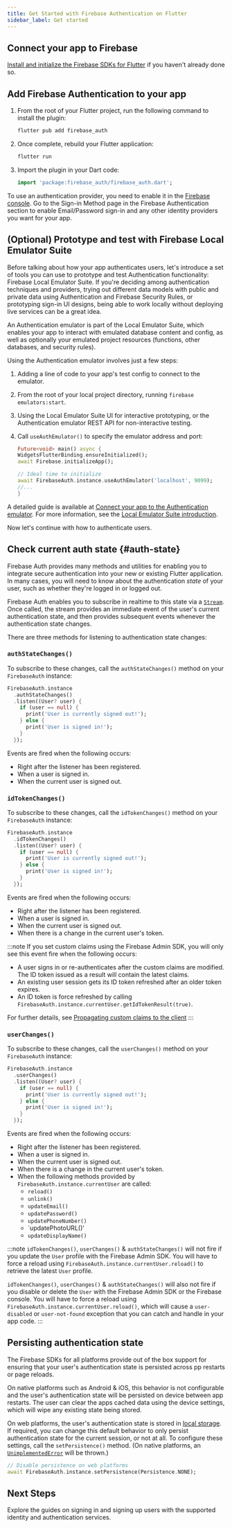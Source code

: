 ```yaml
---
title: Get Started with Firebase Authentication on Flutter
sidebar_label: Get started
---
```


## Connect your app to Firebase

[Install and initialize the Firebase SDKs for Flutter](../overview) if you haven't already done
so.

## Add Firebase Authentication to your app

1.  From the root of your Flutter project, run the following command to install
    the plugin:

    ```bash {5}
    flutter pub add firebase_auth
    ```

1.  Once complete, rebuild your Flutter application:

    ```bash
    flutter run
    ```

1.  Import the plugin in your Dart code:

    ```dart
    import 'package:firebase_auth/firebase_auth.dart';
    ```

To use an authentication provider, you need to enable it in the [Firebase console](https://console.firebase.google.com/).
Go to the Sign-in Method page in the Firebase Authentication section to enable
Email/Password sign-in and any other identity providers you want for your app.

## (Optional) Prototype and test with Firebase Local Emulator Suite

Before talking about how your app authenticates users, let's introduce a set of
tools you can use to prototype and test Authentication functionality:
Firebase Local Emulator Suite. If you're deciding among authentication techniques
and providers, trying out different data models with public and private data
using Authentication and Firebase Security Rules, or prototyping sign-in UI designs, being able to
work locally without deploying live services can be a great idea.

An Authentication emulator is part of the Local Emulator Suite, which
enables your app to interact with emulated database content and config, as
well as optionally your emulated project resources (functions, other databases,
and security rules).

Using the Authentication emulator involves just a few steps:

1.  Adding a line of code to your app's test config to connect to the emulator.

1.  From the root of your local project directory, running `firebase emulators:start`.

1.  Using the Local Emulator Suite UI for interactive prototyping, or the
    Authentication emulator REST API for non-interactive testing.

1.  Call `useAuthEmulator()` to specify the emulator address and port:

    ```dart
    Future<void> main() async {
    WidgetsFlutterBinding.ensureInitialized();
    await Firebase.initializeApp();

    // Ideal time to initialize
    await FirebaseAuth.instance.useAuthEmulator('localhost', 9099);
    //...
    }
    ```

A detailed guide is available at [Connect your app to the Authentication emulator](https://firebase.google.com/docs/emulator-suite/connect_auth).
For more information, see the [Local Emulator Suite introduction](https://firebase.google.com/docs/emulator-suite/).

Now let's continue with how to authenticate users.

## Check current auth state {#auth-state}

Firebase Auth provides many methods and utilities for enabling you to integrate
secure authentication into your new or existing Flutter application. In many
cases, you will need to know about the authentication _state_ of your user,
such as whether they're logged in or logged out.

Firebase Auth enables you to subscribe in realtime to this state via a
[`Stream`](https://api.flutter.dev/flutter/dart-async/Stream-class.html).
Once called, the stream provides an immediate event of the user's current
authentication state, and then provides subsequent events whenever
the authentication state changes.

There are three methods for listening to authentication state changes:

### `authStateChanges()`

To subscribe to these changes, call the `authStateChanges()` method on your
`FirebaseAuth` instance:

```dart
FirebaseAuth.instance
  .authStateChanges()
  .listen((User? user) {
    if (user == null) {
      print('User is currently signed out!');
    } else {
      print('User is signed in!');
    }
  });
```

Events are fired when the following occurs:

- Right after the listener has been registered.
- When a user is signed in.
- When the current user is signed out.

### `idTokenChanges()`

To subscribe to these changes, call the `idTokenChanges()` method on your
`FirebaseAuth` instance:

```dart
FirebaseAuth.instance
  .idTokenChanges()
  .listen((User? user) {
    if (user == null) {
      print('User is currently signed out!');
    } else {
      print('User is signed in!');
    }
  });
```

Events are fired when the following occurs:

- Right after the listener has been registered.
- When a user is signed in.
- When the current user is signed out.
- When there is a change in the current user's token.

:::note
If you set custom claims using the Firebase Admin SDK,
you will only see this event fire when the following occurs:

- A user signs in or re-authenticates after the custom claims are modified. The
  ID token issued as a result will contain the latest claims.
- An existing user session gets its ID token refreshed after an older token expires.
- An ID token is force refreshed by calling `FirebaseAuth.instance.currentUser.getIdTokenResult(true)`.

For further details, see [Propagating custom claims to the client](https://firebase.google.com/docs/auth/admin/custom-claims#propagate_custom_claims_to_the_client)
:::

### `userChanges()`

To subscribe to these changes, call the `userChanges()` method on your
`FirebaseAuth` instance:

```dart
FirebaseAuth.instance
  .userChanges()
  .listen((User? user) {
    if (user == null) {
      print('User is currently signed out!');
    } else {
      print('User is signed in!');
    }
  });
```

Events are fired when the following occurs:

- Right after the listener has been registered.
- When a user is signed in.
- When the current user is signed out.
- When there is a change in the current user's token.
- When the following methods provided by `FirebaseAuth.instance.currentUser` are called:
    * `reload()`
    * `unlink()`
    * `updateEmail()`
    * `updatePassword()`
    * `updatePhoneNumber()`
    * `updatePhotoURL()'
    * `updateDisplayName()`

:::note
`idTokenChanges()`, `userChanges()` & `authStateChanges()` will not fire if you
update the `User` profile with the Firebase Admin SDK. You will have to force a
reload using `FirebaseAuth.instance.currentUser.reload()` to retrieve the latest
`User` profile.

`idTokenChanges()`, `userChanges()` & `authStateChanges()` will also not fire
if you disable or delete the `User` with the Firebase Admin SDK or the Firebase
console. You will have to force a reload using
`FirebaseAuth.instance.currentUser.reload()`, which will cause a `user-disabled`
or `user-not-found` exception that you can catch and handle in your app code.
:::

## Persisting authentication state

The Firebase SDKs for all platforms provide out of the box support for ensuring
that your user's authentication state is persisted across pp restarts or page
reloads.

On native platforms such as Android & iOS, this behavior is not configurable
and the user's authentication state will be persisted on device between app
restarts. The user can clear the apps cached data using the device settings,
which will wipe any existing state being stored.

On web platforms, the user's authentication state is stored in
[local storage](https://developer.mozilla.org/en-US/docs/Web/API/Window/localStorage).
If required, you can change this default behavior to only persist
authentication state for the current session, or not at all. To configure these
settings, call the `setPersistence()` method. (On native platforms, an
[`UnimplementedError`](https://api.flutter.dev/flutter/dart-core/UnimplementedError-class.html)
will be thrown.)

```dart
// Disable persistence on web platforms
await FirebaseAuth.instance.setPersistence(Persistence.NONE);
```

## Next Steps

Explore the guides on signing in and signing up users with the supported
identity and authentication services.
